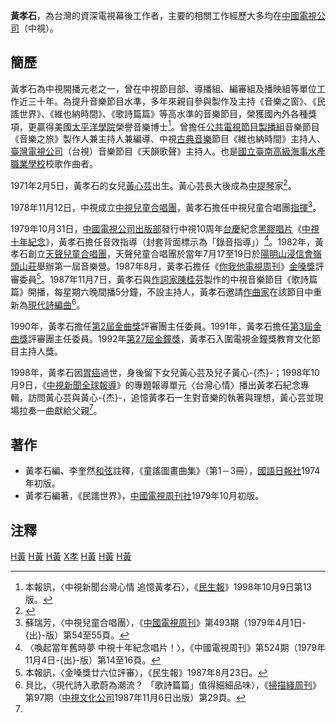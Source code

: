 '''黃孝石'''{{BD|？||1998年||catIdx=H黃}}，為台灣的資深電視幕後工作者，主要的相關工作經歷大多均在[[中國電視公司|中國電視公司]]（中視）。
==簡歷==
黃孝石為中視開播元老之一，曾在中視節目部、導播組、編審組及播映組等單位工作近三十年。為提升音樂節目水準，多年來親自參與製作及主持《音樂之窗》、《民謠世界》、《維也納時間》、《歌詩篇篇》等高水準的音樂節目，榮獲國內外各種獎項，更贏得美國[[太平洋學院|太平洋學院]]榮譽音樂博士<ref name="中視新聞台灣心情 追憶黃孝石">本報訊，〈中視新聞台灣心情 追憶黃孝石〉，《[[民生報|民生報]]》1998年10月9日第13版。</ref>。曾擔任[[公共電視節目製播組|公共電視節目製播組]]音樂節目《音樂之旅》製作人兼主持人兼編導、中視[[古典音樂|古典音樂]]節目《維也納時間》主持人、[[臺灣電視公司|臺灣電視公司]]（台視）音樂節目《天韻歌聲》主持人。也是[[國立臺南高級海事水產職業學校|國立臺南高級海事水產職業學校]]校歌作曲者。

1971年2月5日，黃孝石的女兒[[黃心芸|黃心芸]]出生。黃心芸長大後成為[[中提琴|中提琴]]家<ref>{{cite news|author=邱祖胤|title=完整音樂家 黃心芸有魅力|url=http://www.chinatimes.com/newspapers/20130622000969-260115|work=[[中國時報|中國時報]]|date=2013-06-22|accessdate=2015-02-02}}</ref>。

1978年11月12日，中視成立[[中視兒童合唱團|中視兒童合唱團]]，黃孝石擔任中視兒童合唱團[[指揮|指揮]]<ref>蘇瑞芳，〈中視兒童合唱團〉，《[[中國電視周刊|中國電視周刊]]》第493期（1979年4月1日-{出}-版）第54至55頁。</ref>。

1979年10月31日，[[中國電視公司出版部|中國電視公司出版部]]發行中視10周年[[台慶|台慶]]紀念[[黑膠唱片|黑膠唱片]]《[[中視十年紀念|中視十年紀念]]》，黃孝石擔任音效指導（封套背面標示為「錄音指導」）<ref>〈喚起當年舊時夢 中視十年紀念唱片！〉，《中國電視周刊》第524期（1979年11月4日-{出}-版）第14至16頁。</ref>。1982年，黃孝石創立[[天聲兒童合唱團|天聲兒童合唱團]]，天聲兒童合唱團於當年7月17至19日於[[陽明山|陽明山]][[浸信會|浸信會]][[嶺頭山莊|嶺頭山莊]]舉辦第一屆音樂營。1987年8月，黃孝石擔任《[[你我他電視周刊|你我他電視周刊]]》[[金嗓獎|金嗓獎]]評審委員<ref>本報訊，〈金嗓獎廿六位評審〉，《民生報》1987年8月23日。</ref>。1987年11月7日，黃孝石與[[作詞家|作詞家]][[陳桂芬|陳桂芬]]製作的中視音樂節目《歌詩篇篇》開播，每星期六晚間播5分鐘，不設主持人，黃孝石邀請[[作曲家|作曲家]]在該節目中重新為[[現代詩|現代詩]][[編曲|編曲]]<ref>貝比，〈現代詩入歌蔚為潮流？ 「歌詩篇篇」值得細細品味〉，《[[掃描綫周刊|掃描綫周刊]]》第97期（[[中視文化公司|中視文化公司]]1987年11月6日出版）第29頁。</ref>。

1990年，黃孝石擔任[[第2屆金曲獎|第2屆金曲獎]]評審團主任委員。1991年，黃孝石擔任[[第3屆金曲獎|第3屆金曲獎]]評審團主任委員。1992年[[第27屆金鐘獎|第27屆金鐘獎]]，黃孝石入圍電視金鐘獎教育文化節目主持人獎。

1998年，黃孝石因[[胃癌|胃癌]]過世，身後留下女兒黃心芸及兒子黃心-{杰}-；1998年10月9日，《[[中視新聞全球報導|中視新聞全球報導]]》的專題報導單元〈台灣心情〉播出黃孝石紀念專輯，訪問黃心芸與黃心-{杰}-，追憶黃孝石一生對音樂的執著與理想，黃心芸並現場拉奏一曲獻給父親<ref name="中視新聞台灣心情 追憶黃孝石" />。

==著作==
*黃孝石編、李奎然[[和弦|和弦]]註釋，《童謠圖畫曲集》（第1－3冊），[[國語日報社|國語日報社]]1974年初版。
*黃孝石編著，《民謠世界》，[[中國電視周刊|中國電視周刊社]]1979年10月初版。

== 注釋 ==
{{reflist}}

[[Category:中國電視公司人物|H黃]]
[[Category:台灣電視製作人|H黃]]
[[Category:台灣電視主持人|H黃]]
[[Category:黃姓|X孝]]
[[Category:臺灣罹患胃癌逝世者|H黃]]
[[Category:太平洋大学校友|H黃]]
[[Category:金曲獎評審團主席|H黃]]